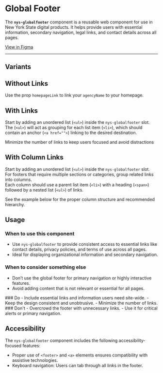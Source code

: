 
<Meta of={NysGlobalFooterStories} title="Components/GlobalFooter/Documentation" />

# Global Footer

The **`nys-globalfooter`** component is a reusable web component for use in New York State digital products. It helps provide users with essential information, secondary navigation, legal links, and contact details across all pages.

<div className="nys-grid-row nys-grid-gap-1">
  <nys-badge label="Stable" prefixIcon="code"></nys-badge>
  <nys-badge
    prefixIcon
    prefixLabel="WCAG 2.2"
    label="AA"
    intent="success"
  ></nys-badge>
  <p className="pill pill--uikit"><a target="_blank" href="https://www.figma.com/design/U2QpuSUXRTxbgG64Fzi9bu?node-id=4003-64216">View in Figma</a></p>
</div>

***

<Canvas of={NysGlobalFooterStories.Basic} />

<Controls />

## Variants
## Without Links
Use the prop `homepageLink` to link your `agencyName` to your homepage.
<Canvas of={NysGlobalFooterStories.WithoutMenuLinks} />

## With Links
Start by adding an unordered list (`<ul>`) inside the `nys-globalfooter` slot. \
The (`<ul>`) will act as grouping for each list item (`<li>`), which should contain an anchor (`<a href="">`) linking to the desired destination.

<div style={{ display: 'flex', gap: '10px', verticalAlign: 'middle', alignItems: 'center' }}>  <nys-icon name="info" size="xl"></nys-icon> Minimize the number of links to keep users focused and avoid distractions </div>
<Canvas of={NysGlobalFooterStories.WithMenuLinks} />

## With Column Links
Start by adding an unordered list (`<ul>`) inside the `nys-globalfooter` slot. \
For footers that require multiple sections or categories, group related links into columns. \
Each column should use a parent list item (`<li>`) with a heading (`<span>`) followed by a nested list (`<ul>`) of links.

<div style={{ display: 'flex', gap: '10px', verticalAlign: 'middle', alignItems: 'center' }}>  
  <nys-icon name="info" size="xl"></nys-icon>  
  See the example below for the proper column structure and recommended hierarchy.  
</div>
<Canvas of={NysGlobalFooterStories.WithColumnLinks} />

## Usage

### When to use this component
  - Use `nys-globalfooter` to provide consistent access to essential links like contact details, privacy policies, and terms of use across all pages.
  - Ideal for displaying organizational information and secondary navigation.

### When to consider something else
  - Don’t use the global footer for primary navigation or highly interactive features.
  - Avoid adding content that is not relevant or essential for all pages.

<div className="nys-grid-row nys-grid-gap-lg">
  <div className="nys-mobile-lg:nys-grid-col">
    <div className="usage-card usage-card--do">
      ### <nys-icon name="check_circle" color="var(--nys-color-success)" /> Do
      - Include essential links and information users need site-wide.
      - Keep the design consistent and unobtrusive.
      - Minimize the number of links.
    </div>
  </div>
  <div className="nys-mobile-lg:nys-grid-col">
    <div className="usage-card usage-card--dont">
      ### <nys-icon name="error" color="var(--nys-color-danger)" /> Don't
      - Overcrowd the footer with unnecessary links.
      - Use it for critical alerts or primary navigation.
    </div>
  </div>
</div>


## Accessibility

The `nys-globalfooter` component includes the following accessibility-focused features:

- Proper use of `<footer>` and `<a>` elements ensures compatibility with assistive technologies.
- Keyboard navigation: Users can tab through all links in the footer.
